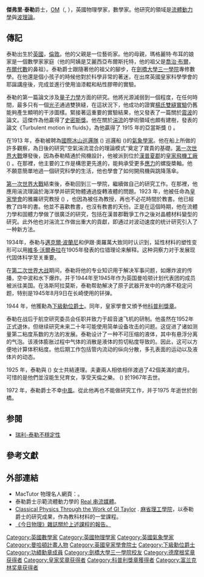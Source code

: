 {{Otheruses|杰弗里·泰勒 (消歧义)}}
{{copyedit|time=2019-01-29T06:14:14+00:00}}
{{roughtranslation|time=2019-01-29T06:14:14+00:00}}
{{Infobox Scientist
| name              = 傑弗里·泰勒<br />Geoffrey Taylor
| image             = Taylor Geoffrey 2.jpg
| image_size        = 150px
| birth_date        = {{birth date|1886|3|7}}
| birth_place       = {{GBR}}[[倫敦|倫敦]]
| death_date        = {{death date and age|1975|6|27|1886|3|7}}
| death_place       = {{GBR}}[[劍橋|劍橋]]
| nationality       = {{GBR}}
| field             = [[物理|物理]]<br />[[數學|數學]]
| work_institutions = 
| alma_mater        = [[劍橋大學三一學院|劍橋大學三一學院]]
| doctoral_advisor  = [[約瑟夫·湯姆森|約瑟夫·湯姆森]][[File:Nobel_prize_medal.svg|20px]]
| doctoral_students = 
| known_for         = [[流體動力學|流體動力學]] <br /> [[波|波理論]]
| prizes            = [[下級勳位爵士|下級勳位爵士]]<br />[[功績勳章_(英國)|功績勳章]]
}}

'''傑弗里·泰勒'''爵士，[[功績勳章_(英國)|OM]]（{{lang-en|Sir '''Geoffrey Taylor'''}}, {{bd|1886年|3月7日|1975年|6月27日|catIdx=T}}），英國物理學家，數學家。他研究的領域是[[流體動力學|流體動力學]]與[[波|波理論]]。

== 傳記 ==
泰勒出生於[[英國|英國]]，[[倫敦|倫敦]]。他的父親是一位藝術家。他的母親，瑪格麗特·布耳的娘家是一個數學家家庭（他的阿姨是艾麗西亞布爾斯托特，他的祖父是[[喬治·布爾|喬治·布爾]]，[[布爾代數|布爾代數]]的鼻祖）。泰勒爵士跟隨著他的祖父的腳步，在[[劍橋大學三一學院|劍橋大學三一學院]]專修數學。在他還是個小孩子的時候他對於科學非常的著迷，在出席英國皇家科學學會的耶誕講座後，完成並進行使用油漆輥和粘性膠帶的實驗。

泰勒的第一篇論文涉及[[量子力學|量子力學]]方面的研究。他將光源減弱到一個程度，在任何時間，最多只有一個[[光子|光子]]通過雙狹縫，在這狀況下，他成功的證實[[雙縫實驗|楊氏雙縫實驗]]仍舊能夠產生顯明的干涉圖樣。緊接著這重要的實驗結果，他又發表了一篇關於[[震波|震波]]的論文。這傑作為他贏得了[[史密斯獎|史密斯獎]]。他在關於[[湍流|湍流]]的學術領域也頗有建樹，發表的論文《Turbulent motion in fluids》，為他贏得了 1915 年的亞當斯獎 ({{lang|en|Adams Prize}}) 。

在1913 年，泰勒被聘為[[國際冰山巡邏隊|國際冰山巡邏隊]] ({{lang|en|International Ice Patrol}}) 巡邏船 ({{lang|en|Scotia}})的[[氣象學|氣象學家]]。他在船上所做的許多觀察，為日後的研究”空氣湍流混合的理論模式“奠定了寶貴的基礎。[[第一次世界大戰|第一次世界大戰]]爆發後，因為泰勒精通於飛機設計，他被派到位於[[漢普郡|漢普夏郡]]的[[皇家飛機工廠|皇家飛機工廠]] ({{lang|en|Royal Aircraft Factory}}) 。在那裡，他主要的工作是構思更先進的，能夠承受更多[[應力|應力]]的螺旋槳軸。他不願意簡單地過一個研究科學的生活，他也學會了如何開飛機與跳降落傘。

[[第一次世界大戰|第一次世界大戰]]結束後，泰勒回到三一學院，繼續做自己的研究工作。在那裡，他應用湍流理論於海洋學并研究物體通過旋轉液體的問題。1923 年，他被任命為[[皇家學會|皇家學會]]的雅羅研究教授 ({{lang|en|Yarrow Research Professor}}) ，也因為被任為教授，再也不必花時間於教書。他已經教了四年的書。他並不喜歡教書，也沒有教書的天份。正是在這個時期，他在流體力學和固體力學做了很廣泛的研究，包括在漢普郡戰爭工作之後对晶體材料變型的研究。此外他也对湍流工作做出重大的貢獻，即通过对波动速度的统计研究引入了一种新方法。

1934年，泰勒与[[迈克·波拉尼|邁克爾·波蘭尼]]和伊跟‧奧羅萬大致同时认识到，延性材料的塑性变形可以用[[維多·沃爾泰拉|維多·沃爾泰拉]]在1905年發表的位错理论来解释。这种洞察力对于发展现代固体科学至关重要。

在[[第二次世界大战|第二次世界大战]]期间，泰勒将他的专业知识用于解决军事问题，如爆炸波的传播，空中波和水下爆炸。并于1944年至1945年作为英国曼哈顿计划代表团的成员被派往美国。在洛斯阿拉莫斯，泰勒帮助解决了原子武器开发中的内爆不稳定问题，特别是1945年8月9日在长崎使用的钚弹。

1944 年，他獲勳為[[下級勳位爵士|下級勳位爵士]]。同年，皇家學會又頒予他[[科普利獎章|科普利獎章]]。

泰勒在战后于航空研究委员会任职并致力于超音速飞机的研制。他虽然在1952年正式退休，但继续研究未来二十年可能使用简单设备攻击的问题。这促进了诸如测量第二粘度系数的方法的发展。泰勒设计了一种不可压缩的液体，其中有悬浮分离的气泡。该液体膨胀过程中气体的消散是液体的剪切粘度导致的。因此，这可以方便地计算体积粘度。他后期工作包括管内流动的纵向分散，多孔表面的运动以及液体片的动态。

1925 年，泰勒與 ({{lang|en|Stephanie Ravenhill}}) 女士共結連理。夫妻兩人相依相伴渡過了42個美滿的歲月。可惜的是他們並沒能生兒育女，享受天倫之樂。 ({{lang|en|Stephanie Ravenhill}}) 於1967年去世。

1972 年，泰勒爵士不幸[[中風|中風]]。從此他再也不能做研究工作，并于1975 年逝世於劍橋。

== 参閱 ==
* [[瑞利泰勒不穩定性|瑞利-泰勒不穩定性]]

== 參考文獻 ==
{{Reflist|list=
* ''The Life and Legacy of G. I. Taylor'', by George Batchelor, [[劍橋大學出版社|劍橋大學出版社]], 1994 ISBN 0-521-46121-9
* Taylor, Geoffrey Ingram, Sir, ''Scientific papers''. Edited by George Batchelor, 劍橋大學出版社, 1958-71. (v. 1. Mechanics of solids.--v. 2. Meteorology, oceanography, and turbulent flow.--v. 3. Aerodynamics and the mechanics of projectiles and explosions.--v. 4. Mechanics of fluids: miscellaneous papers.)
* George Batchelor, "Geoffrey Ingram Taylor. 7 March 1886 - 27 June 1975," ''Biographical Memoirs of Fellows of the Royal Society'', Vol. 22, pages 565 - 633 (November 1976).
}}

== 外部連結 ==
* MacTutor 物理名人網頁：{{Citation|last=O'Connor|first=J. J.|last2=Robertson|first2=E. F.|title=傑弗里·泰勒|url=http://www-history.mcs.st-andrews.ac.uk/Biographies/Savart.html|accessdate=2009-08-13|archive-date=2019-11-03|archive-url=https://web.archive.org/web/20191103133743/http://www-history.mcs.st-andrews.ac.uk/Biographies/Savart.html|dead-url=no}}。
* 泰勒爵士示範流體動力學的 [https://web.archive.org/web/20060103014541/http://modular.mit.edu:8080/ramgen/ifluids/Low_Reynolds_Number_Flow.rm Real 串流媒體]。
* [http://www.deas.harvard.edu/brenner/taylor/ Classical Physics Through the Work of GI Taylor] {{Wayback|url=http://www.deas.harvard.edu/brenner/taylor/ |date=20120204152223 }}. [[麻省理工學院|麻省理工學院]]，以泰勒爵士的研究成果，作為教科材料的一堂課程。
* [http://www.deas.harvard.edu/brenner/taylor/physic_today/taylor.htm 《今日物理》雜誌關於上述課程的報告。] {{Wayback|url=http://www.deas.harvard.edu/brenner/taylor/physic_today/taylor.htm |date=20120204152231 }}

{{皇家奖章获得者}}
{{德摩根奖章获得者}}
{{1901年至1950年科普利奖章获奖者}}
{{富兰克林奖章获得者}}

{{Authority control}}
{{DEFAULTSORT:Taylor, Geoffrey Ingram}}
[[Category:英國數學家|Category:英國數學家]]
[[Category:英國物理學家|Category:英國物理學家]]
[[Category:英國氣象學家|Category:英國氣象學家]]
[[Category:曼哈頓計畫人物|Category:曼哈頓計畫人物]]
[[Category:英國皇家學會院士|Category:英國皇家學會院士]]
[[Category:下級勳位爵士|Category:下級勳位爵士]]
[[Category:功績勳章成員|Category:功績勳章成員]]
[[Category:劍橋大學三一學院校友|Category:劍橋大學三一學院校友]]
[[Category:德摩根奖章获得者|Category:德摩根奖章获得者]]
[[Category:皇家奖章获得者|Category:皇家奖章获得者]]
[[Category:科普利獎章獲得者|Category:科普利獎章獲得者]]
[[Category:富兰克林奖章获得者|Category:富兰克林奖章获得者]]